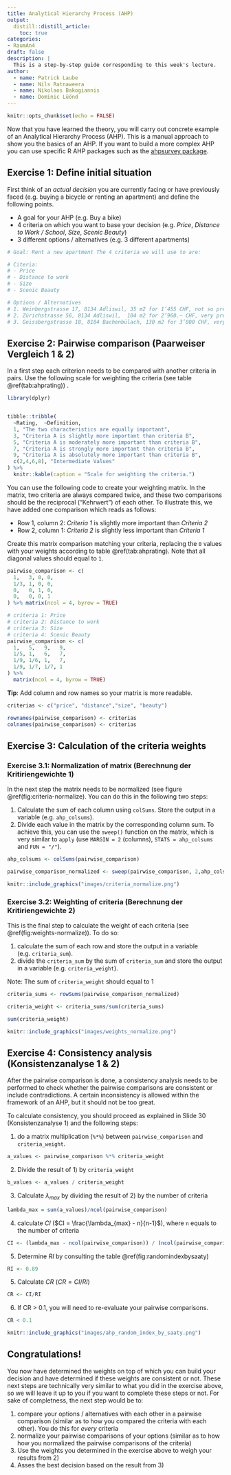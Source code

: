 ```yaml
---
title: Analytical Hierarchy Process (AHP)
output: 
  distill::distill_article:
    toc: true
categories:
- RaumAn4
draft: false
description: |
  This is a step-by-step guide corresponding to this week's lecture.
author:
  - name: Patrick Laube
  - name: Nils Ratnaweera
  - name: Nikolaos Bakogiannis
  - name: Dominic Lüönd
---
```



```r
knitr::opts_chunk$set(echo = FALSE)
```


Now that you have learned the theory, you will carry out concrete example of an Analytical Hierarchy Process (AHP). This is a manual approach to show you the basics of an AHP. If you want to build a more complex AHP you can use specific R AHP packages such as the [ahpsurvey package](https://cran.r-project.org/web/packages/ahpsurvey/vignettes/my-vignette.html).


## Exercise 1: Define initial situation 

First think of an *actual decision* you are currently facing or have previously faced (e.g. buying a bicycle or renting an apartment) and define the following points.

* A goal for your AHP (e.g. Buy a bike)
* 4 criteria on which you want to base your decision (e.g. *Price*, *Distance to Work / School*, *Size*, *Scenic Beauty*)
* 3 different options / alternatives (e.g. 3 different apartments)


```r
# Goal: Rent a new apartment The 4 criteria we will use to are:

# Citeria: 
# - Price
# - Distance to work
# - Size
# - Scenic Beauty

# Options / Alternatives
# 1. Weinbergstrasse 17, 8134 Adliswil, 35 m2 for 1’455 CHF, not so pretty and 45 minutes from work
# 2. Zürichstrasse 56, 8134 Adliswil,  104 m2 for 2’960.– CHF, very pretty and 45 minutes from work
# 3. Geissbergstrasse 18, 8184 Bachenbülach, 130 m2 for 3’800 CHF, very pretty and 30 mintues from work

```


## Exercise 2: Pairwise comparison (Paarweiser Vergleich 1 & 2)

In a first step each criterion needs to be compared with another criteria in pairs. Use the following scale for weighting the criteria (see table \@ref(tab:ahprating)) . 

```r
library(dplyr)


tibble::tribble(
  ~Rating,	~Definition,
  1, "The two characteristics are equally important",
  3, "Criteria A is slightly more important than criteria B",
  5, "Criteria A is moderately more important than criteria B",
  7, "Criteria A is strongly more important than criteria B",
  9, "Criteria A is absolutely more important than criteria B",
  c(2,4,6,8), "Intermediate Values"
) %>%
  knitr::kable(caption = "Scale for weighting the criteria.")
```

You can use the following code to create your weighting matrix. In the matrix, two criteria are always compared twice, and these two comparisons should be the reciprocal ("Kehrwert") of each other. To illustrate this, we have added one comparison which reads as follows: 

- Row 1, column 2:  *Criteria 1* is slightly more important than *Criteria 2*
- Row 2, column 1:  *Criteria 2* is slightly less important than *Criteria 1*

Create this matrix comparison matching your criteria, replacing the `0` values with your weights according to table \@ref(tab:ahprating). Note that all diagonal values should equal to `1`.

```r
pairwise_comparison <- c(
  1,   3, 0, 0,
  1/3, 1, 0, 0,
  0,   0, 1, 0,
  0,   0, 0, 1
) %>% matrix(ncol = 4, byrow = TRUE) 

```


```r
# criteria 1: Price
# criteria 2: Distance to work
# criteria 3: Size
# criteria 4: Scenic Beauty
pairwise_comparison <- c(
  1,   5,   9,   9,
  1/5, 1,   6,   7,
  1/9, 1/6, 1,   7,
  1/9, 1/7, 1/7, 1
) %>%
  matrix(ncol = 4, byrow = TRUE)

```


**Tip**: Add column and row names so your matrix is more readable. 

```r
criterias <- c("price", "distance","size", "beauty")

rownames(pairwise_comparison) <- criterias
colnames(pairwise_comparison) <- criterias
```



## Exercise 3: Calculation of the criteria weights 

### Exercise 3.1: Normalization of matrix (Berechnung der Kritiriengewichte 1)

In the next step the matrix needs to be normalized (see figure \@ref(fig:criteria-normalize). You can do this in the following two steps: 

1. Calculate the sum of each column using `colSums`. Store the output in a variable (e.g. `ahp_colsums`).
2. Divide each value in the matrix by the corresponding column sum. To achieve this, you can use the `sweep()` function on the matrix, which is very similar to `apply` (use `MARGIN = 2` (columns), `STATS = ahp_colsums` and `FUN = "/"`).


```r

ahp_colsums <- colSums(pairwise_comparison)

pairwise_comparison_normalized <- sweep(pairwise_comparison, 2,ahp_colsums, FUN = "/")

```


```r
knitr::include_graphics("images/criteria_normalize.png")
```



### Exercise 3.2: Weighting of criteria (Berechnung der Kritiriengewichte 2)

This is the final step to calculate the weight of each criteria (see \@ref(fig:weights-normalize)). To do so: 

1. calculate the sum of each row and store the output in a variable (e.g. `criteria_sum`). 
2. divide the `criteria_sum` by the sum of `criteria_sum` and store the output in a variable (e.g. `criteria_weight`).

Note: The sum of `criteria_weight` should equal to 1

```r
criteria_sums <- rowSums(pairwise_comparison_normalized)

criteria_weight <- criteria_sums/sum(criteria_sums)

sum(criteria_weight)
```


```r
knitr::include_graphics("images/weights_normalize.png")
```


## Exercise 4: Consistency analysis (Konsistenzanalyse 1 & 2)

After the pairwise comparison is done, a consistency analysis needs to be performed to check whether the pairwise comparisons are consistent or include contradictions. A certain inconsistency is allowed within the framework of an AHP, but it should not be too great.

To calculate consistency, you should proceed as explained in Slide 30 (Konsistenzanalyse 1) and the following steps:

1. do a matrix multiplication (`%*%`) between `pairwise_comparison` and `criteria_weight`. 

```r
a_values <- pairwise_comparison %*% criteria_weight
```

2. Divide the result of 1) by `criteria_weight`

```r
b_values <- a_values / criteria_weight
```

3. Calculate $\lambda_{max}$ by dividing the result of 2) by the number of criteria

```r
lambda_max = sum(a_values)/ncol(pairwise_comparison)
```

4. calculate $CI$  ($CI = \frac{\lambda_{max} - n}{n-1}$), where `n` equals to the number of criteria

```r
CI <- (lambda_max - ncol(pairwise_comparison)) / (ncol(pairwise_comparison)-1)
```

5. Determine $RI$ by consulting the table \@ref(fig:randomindexbysaaty)

```r
RI <- 0.89
```


5. Calculate $CR$ ($CR = CI / RI$)

```r
CR <- CI/RI
```

6. If CR > 0.1, you will need to re-evaluate your pairwise comparisons. 

```r
CR < 0.1
```

```r
knitr::include_graphics("images/ahp_random_index_by_saaty.png")
```


## Congratulations!

You now have determined the weights on top of which you can build your decision and have determined if these weights are consistent or not. These next steps are technically very similar to what you did in the exercise above, so we will leave it up to you if you want to complete these steps or not. For sake of completness, the next step would be to:

1. compare your options / alternatives with each other in a pairwise comparison (similar as to how you compared the criteria with each other). You do this for *every* criteria
2. normalize your pairwise comparisons of your options (similar as to how how you normalized the pairwise comparisons of the criteria)
3. Use the weights you determined in the exercise above to weigh your results from 2)
4. Asses the best decision based on the result from 3)



<!-- ## Exercise 5: Prioritization of the alternatives (Priorisierung der Alternativen 1) -->


<!-- ### Step 1: Pairwise comparison of the alternatives: -->

<!-- Now, we create a pairwise comparison of all alternatives *for each characteristic* according to the following table. Note that you can disregard the weights for now. -->

<!-- ```{r} -->

<!-- tibble::tribble( -->
<!--   ~Rating,	~Definition, -->
<!--   1, "Two alternatives are equal", -->
<!--   3, "Alternative A is slightly more prefferable than alternative B", -->
<!--   5, "Alternative A is moderately more prefferable than alternative B", -->
<!--   7, "Alternative A is strongly more prefferable than alternative B", -->
<!--   9, "Alternative A are absolutely more important than alternative B", -->
<!--   c(2,4,6,8), "Intermediate Values" -->
<!-- ) %>% -->
<!--   knitr::kable(caption = "Scale for weighting the criteria.") -->
<!-- ``` -->


<!-- ```{r} -->
<!-- # criteria 1: Price -->
<!-- # criteria 2: Distance to work -->
<!-- # criteria 3: Size -->
<!-- # criteria 4: Scenic Beauty -->


<!-- price <- c( -->
<!--   1,   9,   5,  # Apparement A -->
<!--   1/9, 1,   5,  # Apparement B -->
<!--   1/5, 1/5, 1   # Apparement C -->
<!-- ) %>% -->
<!--   matrix(ncol = 3, byrow = TRUE) -->

<!-- distance_to_work <- c( -->
<!--   1,   8, 2,   # Appartement A -->
<!--   1/8, 1, 1/3, # Appartement B -->
<!--   1/2, 3, 1    # Appartement C -->
<!-- ) %>% matrix(ncol = 3, byrow = TRUE) -->


<!-- ``` -->




